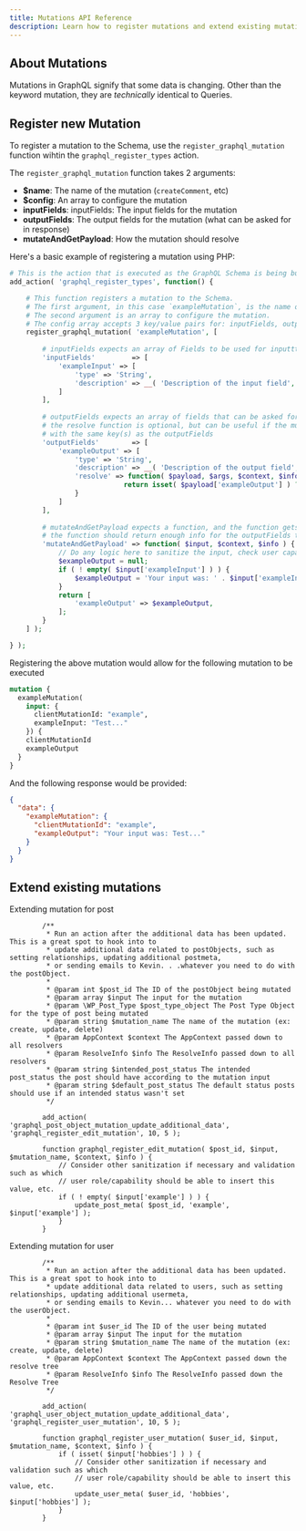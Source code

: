 ```yaml
---
title: Mutations API Reference
description: Learn how to register mutations and extend existing mutations
---
```


## About Mutations

Mutations in GraphQL signify that some data is changing. Other than the keyword mutation, they are _technically_ identical to Queries.

## Register new Mutation

To register a mutation to the Schema, use the `register_graphql_mutation` function wihtin the `graphql_register_types` action. 

The `register_graphql_mutation` function takes 2 arguments:

- **$name**: The name of the mutation (`createComment`, etc)
- **$config**: An array to configure the mutation
 - **inputFields**: inputFields: The input fields for the mutation
 - **outputFields**: The output fields for the mutation (what can be asked for in response)
 - **mutateAndGetPayload**: How the mutation should resolve

Here's a basic example of registering a mutation using PHP:

```php
# This is the action that is executed as the GraphQL Schema is being built.
add_action( 'graphql_register_types', function() {

	# This function registers a mutation to the Schema.
	# The first argument, in this case `exampleMutation`, is the name of the mutation in the Schema
	# The second argument is an array to configure the mutation. 
	# The config array accepts 3 key/value pairs for: inputFields, outputFields and mutateAndGetPayload.
	register_graphql_mutation( 'exampleMutation', [
	        
		# inputFields expects an array of Fields to be used for inputtting values to the mutation
		'inputFields'         => [
			'exampleInput' => [
				'type' => 'String',
				'description' => __( 'Description of the input field', 'your-textdomain' ),
			]
		],
		
		# outputFields expects an array of fields that can be asked for in response to the mutation
		# the resolve function is optional, but can be useful if the mutateAndPayload doesn't return an array
		# with the same key(s) as the outputFields
		'outputFields'        => [
			'exampleOutput' => [
				'type' => 'String',
				'description' => __( 'Description of the output field', 'your-textdomain' ),
				'resolve' => function( $payload, $args, $context, $info ) {
                   			return isset( $payload['exampleOutput'] ) ? $payload['exampleOutput'] : null;
				}
			]
		],
		
		# mutateAndGetPayload expects a function, and the function gets passed the $input, $context, and $info
		# the function should return enough info for the outputFields to resolve with
		'mutateAndGetPayload' => function( $input, $context, $info ) {
			// Do any logic here to sanitize the input, check user capabilities, etc
			$exampleOutput = null;
			if ( ! empty( $input['exampleInput'] ) ) {
				$exampleOutput = 'Your input was: ' . $input['exampleInput'];
			}
			return [
				'exampleOutput' => $exampleOutput,
			];
		}
	] );

} );
```

Registering the above mutation would allow for the following mutation to be executed

```graphql
mutation {
  exampleMutation(
    input: {
      clientMutationId: "example", 
      exampleInput: "Test..."
    }) {
    clientMutationId
    exampleOutput
  }
}
```

And the following response would be provided:

```json
{
  "data": {
    "exampleMutation": {
      "clientMutationId": "example",
      "exampleOutput": "Your input was: Test..."
    }
  }
}
```

## Extend existing mutations

Extending mutation for post

```
		/**
		 * Run an action after the additional data has been updated. This is a great spot to hook into to
		 * update additional data related to postObjects, such as setting relationships, updating additional postmeta,
		 * or sending emails to Kevin. . .whatever you need to do with the postObject.
		 *
		 * @param int $post_id The ID of the postObject being mutated
		 * @param array $input The input for the mutation
		 * @param \WP_Post_Type $post_type_object The Post Type Object for the type of post being mutated
		 * @param string $mutation_name The name of the mutation (ex: create, update, delete)
		 * @param AppContext $context The AppContext passed down to all resolvers
		 * @param ResolveInfo $info The ResolveInfo passed down to all resolvers
		 * @param string $intended_post_status The intended post_status the post should have according to the mutation input
		 * @param string $default_post_status The default status posts should use if an intended status wasn't set
		 */

		add_action( 'graphql_post_object_mutation_update_additional_data', 'graphql_register_edit_mutation', 10, 5 );

		function graphql_register_edit_mutation( $post_id, $input, $mutation_name, $context, $info ) {
			// Consider other sanitization if necessary and validation such as which
			// user role/capability should be able to insert this value, etc.
			if ( ! empty( $input['example'] ) ) {
				update_post_meta( $post_id, 'example', $input['example'] );
			}
		}
```
Extending mutation for user

```
		/**
		 * Run an action after the additional data has been updated. This is a great spot to hook into to
		 * update additional data related to users, such as setting relationships, updating additional usermeta,
		 * or sending emails to Kevin... whatever you need to do with the userObject.
		 *
		 * @param int $user_id The ID of the user being mutated
		 * @param array $input The input for the mutation
		 * @param string $mutation_name The name of the mutation (ex: create, update, delete)
		 * @param AppContext $context The AppContext passed down the resolve tree
		 * @param ResolveInfo $info The ResolveInfo passed down the Resolve Tree
		 */

		add_action( 'graphql_user_object_mutation_update_additional_data', 'graphql_register_user_mutation', 10, 5 );

		function graphql_register_user_mutation( $user_id, $input, $mutation_name, $context, $info ) {
			if ( isset( $input['hobbies'] ) ) {
				// Consider other sanitization if necessary and validation such as which
				// user role/capability should be able to insert this value, etc.
				update_user_meta( $user_id, 'hobbies', $input['hobbies'] );
			}
		}
```
